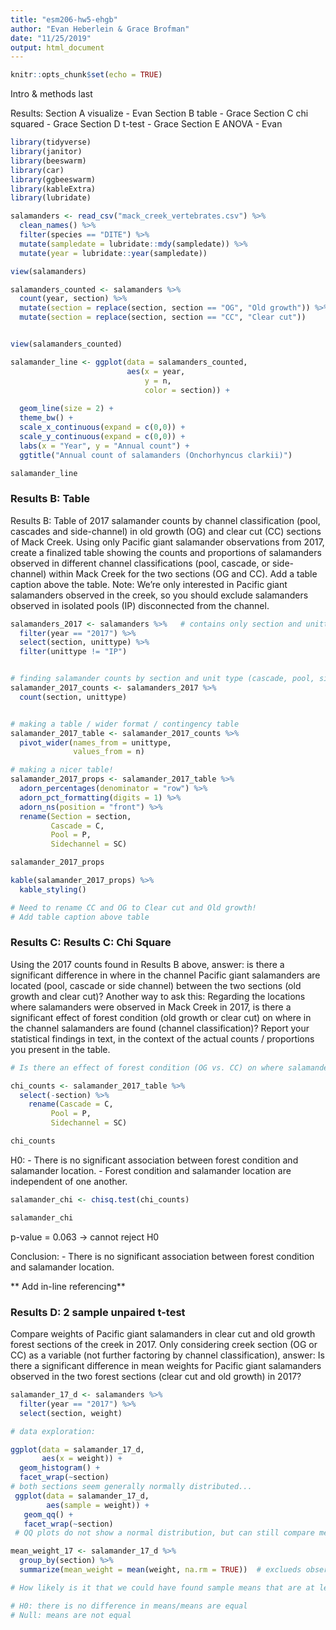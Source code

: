 ```yaml
---
title: "esm206-hw5-ehgb"
author: "Evan Heberlein & Grace Brofman"
date: "11/25/2019"
output: html_document
---
```


```r
knitr::opts_chunk$set(echo = TRUE)
```

Intro & methods last

Results:
Section A visualize - Evan
Section B table - Grace
Section C chi squared - Grace
Section D t-test - Grace
Section E ANOVA - Evan

```r
library(tidyverse)
library(janitor)
library(beeswarm)
library(car)
library(ggbeeswarm)
library(kableExtra)
library(lubridate)
```

```r
salamanders <- read_csv("mack_creek_vertebrates.csv") %>% 
  clean_names() %>% 
  filter(species == "DITE") %>% 
  mutate(sampledate = lubridate::mdy(sampledate)) %>% 
  mutate(year = lubridate::year(sampledate))

view(salamanders)

salamanders_counted <- salamanders %>%
  count(year, section) %>% 
  mutate(section = replace(section, section == "OG", "Old growth")) %>%
  mutate(section = replace(section, section == "CC", "Clear cut"))


view(salamanders_counted)

salamander_line <- ggplot(data = salamanders_counted,
                          aes(x = year,
                              y = n,
                              color = section)) +
  
  geom_line(size = 2) +
  theme_bw() +
  scale_x_continuous(expand = c(0,0)) + 
  scale_y_continuous(expand = c(0,0)) +
  labs(x = "Year", y = "Annual count") +
  ggtitle("Annual count of salamanders (Onchorhyncus clarkii)")

salamander_line
```

### Results B: Table
Results B: Table of 2017 salamander counts by channel classification (pool, cascades and side-channel) in old growth (OG) and clear cut (CC) sections of Mack Creek. Using only Pacific giant salamander observations from 2017, create a finalized table showing the counts and proportions of salamanders observed in different channel classifications (pool, cascade, or side-channel) within Mack Creek for the two sections (OG and CC). Add a table caption above the table. Note: We’re only interested in Pacific giant salamanders observed in the creek, so you should exclude salamanders observed in isolated pools (IP) disconnected from the channel. 

```r

salamanders_2017 <- salamanders %>%   # contains only section and unittype
  filter(year == "2017") %>% 
  select(section, unittype) %>% 
  filter(unittype != "IP")


# finding salamander counts by section and unit type (cascade, pool, side channel)
salamander_2017_counts <- salamanders_2017 %>%  
  count(section, unittype)


# making a table / wider format / contingency table
salamander_2017_table <- salamander_2017_counts %>% 
  pivot_wider(names_from = unittype,
              values_from = n)

# making a nicer table! 
salamander_2017_props <- salamander_2017_table %>% 
  adorn_percentages(denominator = "row") %>% 
  adorn_pct_formatting(digits = 1) %>% 
  adorn_ns(position = "front") %>% 
  rename(Section = section,
         Cascade = C,
         Pool = P,
         Sidechannel = SC)

salamander_2017_props

kable(salamander_2017_props) %>% 
  kable_styling()

# Need to rename CC and OG to Clear cut and Old growth!
# Add table caption above table

```

### Results C: Results C: Chi Square
Using the 2017 counts found in Results B above, answer: is there a significant difference in where in the channel Pacific giant salamanders are located (pool, cascade or side channel) between the two sections (old growth and clear cut)? Another way to ask this: Regarding the locations where salamanders were observed in Mack Creek in 2017, is there a significant effect of forest condition (old growth or clear cut) on where in the channel salamanders are found (channel classification)? Report your statistical findings in text, in the context of the actual counts / proportions you present in the table. 

```r
# Is there an effect of forest condition (OG vs. CC) on where salamanders are found (channel classification)?

chi_counts <- salamander_2017_table %>% 
  select(-section) %>% 
    rename(Cascade = C,
         Pool = P,
         Sidechannel = SC)

chi_counts
```

H0:
- There is no significant association between forest condition and salamander location.
- Forest condition and salamander location are independent of one another.

```r

salamander_chi <- chisq.test(chi_counts)

salamander_chi

```

p-value = 0.063 -> cannot reject H0

Conclusion:
- There is no significant association between forest condition and salamander location.

** Add in-line referencing**



### Results D: 2 sample unpaired t-test
 Compare weights of Pacific giant salamanders in clear cut and old growth forest sections of the creek in 2017. Only considering creek section (OG or CC) as a variable (not further factoring by channel classification), answer: Is there a significant difference in mean weights for Pacific giant salamanders observed in the two forest sections (clear cut and old growth) in 2017? 
 
```r

salamander_17_d <- salamanders %>% 
  filter(year == "2017") %>% 
  select(section, weight)

# data exploration:

ggplot(data = salamander_17_d,
       aes(x = weight)) +
  geom_histogram() +
  facet_wrap(~section)
# both sections seem generally normally distributed...
 ggplot(data = salamander_17_d,
        aes(sample = weight)) +
   geom_qq() +
   facet_wrap(~section)
 # QQ plots do not show a normal distribution, but can still compare means. Because of CLT, sampling distribution of the means will be normal.

mean_weight_17 <- salamander_17_d %>% 
  group_by(section) %>% 
  summarize(mean_weight = mean(weight, na.rm = TRUE))  # exclueds observation 696 with no observed weight

# How likely is it that we could have found sample means that are at least this different (7.78, 6.58) by random chance if the true difference in population means is zero?

# H0: there is no difference in means/means are equal
# Null: means are not equal

```
 

